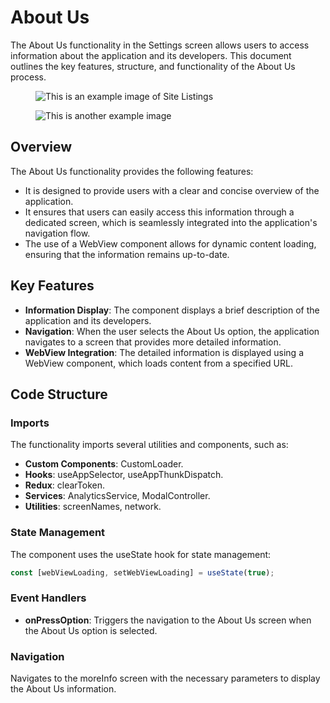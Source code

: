 
# About Us

The About Us functionality in the Settings screen allows users to access information about the application and its developers. This document outlines the key features, structure, and functionality of the About Us process.

<div style={{ display: 'flex', gap: '10px' }}>
  <figure>
    <img src="/img/inventory/settings.png" alt="This is an example image of Site Listings" width={300} height={600} />
  </figure>
  <figure>
    <img src="/img/inventory/aboutUs.png" alt="This is another example image" width={300} height={600} />
  </figure>
</div>

## Overview

The About Us functionality provides the following features:
- It is designed to provide users with a clear and concise overview of the application. 
- It ensures that users can easily access this information through a dedicated screen, which is seamlessly integrated into the application's navigation flow.
-  The use of a WebView component allows for dynamic content loading, ensuring that the information remains up-to-date.



## Key Features

- **Information Display**: The component displays a brief description of the application and its developers.
- **Navigation**: When the user selects the About Us option, the application navigates to a screen that provides more detailed information.
- **WebView Integration**: The detailed information is displayed using a WebView component, which loads content from a specified URL.


## Code Structure

### Imports

The functionality imports several utilities and components, such as:

- **Custom Components**: CustomLoader.
- **Hooks**: useAppSelector, useAppThunkDispatch.
- **Redux**: clearToken.
- **Services**: AnalyticsService, ModalController.
- **Utilities**: screenNames, network.


### State Management

The component uses the useState hook for state management:

```javascript
const [webViewLoading, setWebViewLoading] = useState(true);
```

### Event Handlers

- **onPressOption**: Triggers the navigation to the About Us screen when the About Us option is selected.


### Navigation

Navigates to the moreInfo screen with the necessary parameters to display the About Us information.









